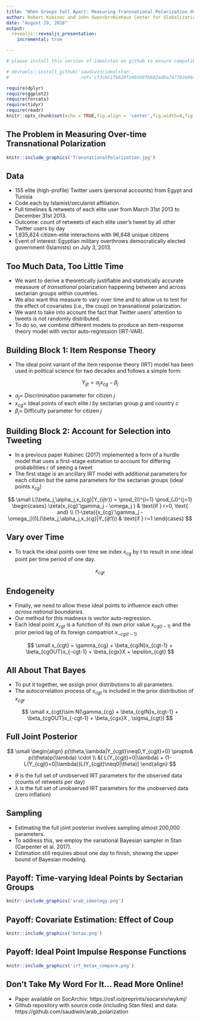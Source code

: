 ```yaml
---
title: "When Groups Fall Apart: Measuring Transnational Polarization during the Arab Uprisings"
author: Robert Kubinec and John Owen<br>Niehaus Center for Globalization and Governance<br>Princeton University
date: "August 29, 2018"
output: 
  revealjs::revealjs_presentation:
    incremental: true

---
```


```r

# please install this version of idealstan on github to ensure compatibility with this document

# devtools::install_github('saudiwin/idealstan',
#                           ref='cf3cb51fb620fa48d49fb602ad6a747782e964af')

require(dplyr)
require(ggplot2)
require(forcats)
require(tidyr)
require(readr)
knitr::opts_chunk$set(echo = TRUE,fig.align = 'center',fig.width=8,fig.height=6,echo=F,warn=F,message=F)
```

## The Problem in Measuring Over-time Transnational Polarization


```r
knitr::include_graphics('TransnationalPolarization.jpg')

```

## Data

- 155 elite (high-profile) Twitter users (personal accounts) from Egypt and Tunisia
- Code each by Islamist/secularist affiliation.
- Full timelines & retweets of each elite user from March 31st 2013 to December 31st 2013.
- Outcome: count of retweets of each elite user's tweet by all other Twitter users by day
- 1,835,824 citizen-elite interactions with 96,848 unique citizens
- Event of interest: Egyptian military overthrows democratically elected government (Islamists) on July 3, 2013.


## Too Much Data, Too Little Time

- We want to derive a theoretically justifiable and statistically accurate measaure of *transational* polarization happening between and across sectarian groups within countries.
- We also want this measure to vary over time and to allow us to test for the effect of covariates (i.e., the coup) on transnational polarization.
- We want to take into account the fact that Twitter users' attention to tweets is *not* randomly distributed.
- To do so, we combine different models to produce an item-response theory model with vector auto-regression (IRT-VAR).

## Building Block 1: Item Response Theory


- The ideal point variant of the item response theory (IRT) model has been used in political science for two decades and follows a simple form:

$$
Y_{ijt} = \alpha_j x_{cg} - \beta_j
$$

- $\alpha_j =$ Discrimination parameter for citizen $j$
- $x_{cg} =$ Ideal points of each elite $i$ by sectarian group $g$ and country $c$
- $\beta_j =$ Difficulty parameter for citizen $j$


## Building Block 2: Account for Selection into Tweeting

- In a previous paper Kubinec (2017) implemented a form of a hurdle model that uses a first-stage estimation to account for differing probabilities $r$ of seeing a tweet
- The first stage is an ancillary IRT model with additional parameters for each citizen but the same parameters for the sectarian groups (ideal points $x_{cg}$)

$$
\small
	L(\beta_j,\alpha_j,x_{cg}|Y_{ijtr}) = 
	\prod_{I}^{i=1} \prod_{J}^{j=1}
	\begin{cases}
	\zeta(x_{cg}'\gamma_j - \omega_j ) & \text{if } r=0, \text{ and} \\
	(1-\zeta({x_{cg}'\gamma_j - \omega_j}))L(\beta_j,\alpha_j,x_{cg}|Y_{ijt1}) & \text{if } r=1
	\end{cases}
$$

## Vary over Time

- To track the ideal points over time we index $x_{cg}$ by $t$ to result in one ideal point per time period of one day. 

$$
x_{cgt}
$$

## Endogeneity

- Finally, we need to allow these ideal points to influence each other *across national boundaries*.
- Our method for this madness is vector auto-regression.
- Each ideal point $x_{cgt}$ is a function of its own prior value $x_{cg(t-1)}$ and the prior period lag of its foreign compatriot $x_{-cg(t-1)}$

$$
\small
x_{cgt} = \gamma_{cg} + \beta_{cgIN}x_{cgt-1} + \beta_{cgOUT}x_{-cgt-1} + \beta_{cgx}X  + \epsilon_{cgt}
$$

## All About That Bayes

- To put it together, we assign prior distributions to all parameters.
- The autocorrelation process of $x_{cgt}$ is included in the prior distribution of $x_{cgt}$

$$
\small
x_{cgt}\sim N(\gamma_{cg} + \beta_{cgIN}x_{cgt-1} + \beta_{cgOUT}x_{-cgt-1} + \beta_{cgx}X , \sigma_{cgt})
$$

## Full Joint Posterior

$$
\small
\begin{align}
p(\theta,\lambda|Y_{cgjt}\neq0,Y_{cgjt}=0) \propto& p(\theta)p(\lambda) \cdot \\
&[ L(Y_{cgjt}=0|\lambda) + (1-L(Y_{cgjt}=0|\lambda))L(Y_{cgjt}\neq0|\theta)]
\end{align}
$$

- $\theta$ is the full set of unobserved IRT parameters for the observed data (counts of retweets per day)
- $\lambda$ is the full set of unobserved IRT parameters for the unobserved data (zero inflation)

## Sampling 

- Estimating the full joint posterior involves sampling almost 200,000 parameters.
- To address this, we employ the variational Bayesian sampler in Stan (Carpenter et al. 2017).
- Estimation still requires about one day to finish, showing the upper bound of Bayesian modeling.

## Payoff: Time-varying Ideal Points by Sectarian Groups

```r
knitr::include_graphics('arab_ideology.png')

```

## Payoff: Covariate Estimation: Effect of Coup

```r
knitr::include_graphics('betax.png')

```

## Payoff: Ideal Point Impulse Response Functions

```r
knitr::include_graphics('irf_betax_compare.png')

```

## Don't Take My Word For It... Read More Online!

- Paper available on SocArchiv: https://osf.io/preprints/socarxiv/wykmj/
- Github repository with source code (including Stan files) and data: https://github.com/saudiwin/arab_polarization
